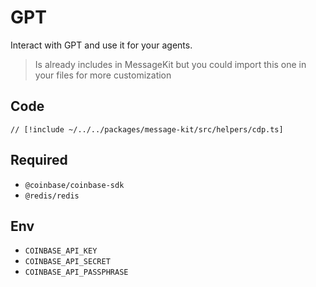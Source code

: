 # GPT

Interact with GPT and use it for your agents.

> Is already includes in MessageKit but you could import this one in your files for more customization

## Code

```tsx [src/helpers/cdp.ts]
// [!include ~/../../packages/message-kit/src/helpers/cdp.ts]
```

## Required

- `@coinbase/coinbase-sdk`
- `@redis/redis`

## Env

- `COINBASE_API_KEY`
- `COINBASE_API_SECRET`
- `COINBASE_API_PASSPHRASE`
